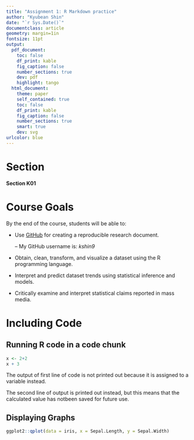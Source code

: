```yaml
---
title: "Assignment 1: R Markdown practice"
author: "Kyubean Shin"
date: "`r Sys.Date()`"
documentclass: article
geometry: margin=1in
fontsize: 11pt
output:
  pdf_document:
    toc: false
    df_print: kable
    fig_caption: false
    number_sections: true
    dev: pdf
    highlight: tango
  html_document:
    theme: paper
    self_contained: true
    toc: false
    df_print: kable
    fig_caption: false
    number_sections: true
    smart: true
    dev: svg
urlcolor: blue
---
```


<!-- Write your Markdown below this line -->

# Section
**Section K01**

# Course Goals
By the end of the course, students will be able to:

* Use [GitHub](www.rstudio.com) for creating a reproducible research document.

     – My GitHub username is: *kshin9*

* Obtain, clean, transform, and visualize a dataset using the R programming language.

* Interpret and predict dataset trends using statistical inference and models.

* Critically examine and interpret statistical claims reported in mass media.

# Including Code

## Running R code in a code chunk
```r
x <- 2+2
x + 3
```

The output of first line of code is not printed out because it is assigned to a variable instead.

The second line of output is printed out instead, but this means that the calculated value has notbeen saved for future use.

## Displaying Graphs
```r
ggplot2::qplot(data = iris, x = Sepal.Length, y = Sepal.Width)
```

